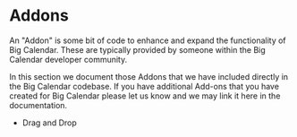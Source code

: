 
<Meta title="Addons/Introduction" />

# Addons

An "Addon" is some bit of code to enhance and expand the functionality of Big Calendar. These are typically provided by someone within the Big Calendar developer community.

In this section we document those Addons that we have included directly in the Big Calendar codebase. If you have additional Add-ons that you have created for Big Calendar please let us know and we may link it here in the documentation.

- <LinkTo kind="addons-drag-and-drop-introduction">Drag and Drop</LinkTo>
